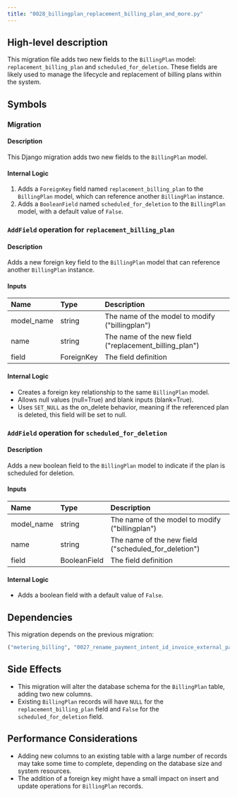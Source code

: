 ```yaml
---
title: "0028_billingplan_replacement_billing_plan_and_more.py"
---
```


## High-level description
This migration file adds two new fields to the `BillingPlan` model: `replacement_billing_plan` and `scheduled_for_deletion`. These fields are likely used to manage the lifecycle and replacement of billing plans within the system.

## Symbols

### Migration
#### Description
This Django migration adds two new fields to the `BillingPlan` model.

#### Internal Logic
1. Adds a `ForeignKey` field named `replacement_billing_plan` to the `BillingPlan` model, which can reference another `BillingPlan` instance.
2. Adds a `BooleanField` named `scheduled_for_deletion` to the `BillingPlan` model, with a default value of `False`.

### `AddField` operation for `replacement_billing_plan`
#### Description
Adds a new foreign key field to the `BillingPlan` model that can reference another `BillingPlan` instance.

#### Inputs
| Name | Type | Description |
|:-----|:-----|:------------|
| model_name | string | The name of the model to modify ("billingplan") |
| name | string | The name of the new field ("replacement_billing_plan") |
| field | ForeignKey | The field definition |

#### Internal Logic
- Creates a foreign key relationship to the same `BillingPlan` model.
- Allows null values (null=True) and blank inputs (blank=True).
- Uses `SET_NULL` as the on_delete behavior, meaning if the referenced plan is deleted, this field will be set to null.

### `AddField` operation for `scheduled_for_deletion`
#### Description
Adds a new boolean field to the `BillingPlan` model to indicate if the plan is scheduled for deletion.

#### Inputs
| Name | Type | Description |
|:-----|:-----|:------------|
| model_name | string | The name of the model to modify ("billingplan") |
| name | string | The name of the new field ("scheduled_for_deletion") |
| field | BooleanField | The field definition |

#### Internal Logic
- Adds a boolean field with a default value of `False`.

## Dependencies
This migration depends on the previous migration:
```python
("metering_billing", "0027_rename_payment_intent_id_invoice_external_payment_obj_id_and_more")
```

## Side Effects
- This migration will alter the database schema for the `BillingPlan` table, adding two new columns.
- Existing `BillingPlan` records will have `NULL` for the `replacement_billing_plan` field and `False` for the `scheduled_for_deletion` field.

## Performance Considerations
- Adding new columns to an existing table with a large number of records may take some time to complete, depending on the database size and system resources.
- The addition of a foreign key might have a small impact on insert and update operations for `BillingPlan` records.